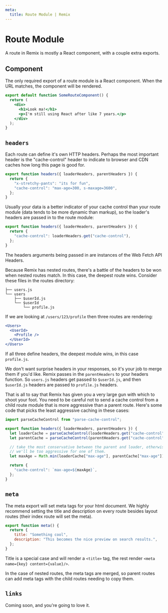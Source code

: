 ```yaml
---
meta:
  title: Route Module | Remix
---
```



# Route Module

A route in Remix is mostly a React component, with a couple extra exports.

## Component

The only required export of a route module is a React component. When the URL matches, the component will be rendered.

```jsx
export default function SomeRouteComponent() {
  return (
    <div>
      <h1>Look ma!</h1>
      <p>I'm still using React after like 7 years.</p>
    </div>
  );
}
```

## `headers`

Each route can define it's own HTTP headers. Perhaps the most important header is the "cache-control" header to indicate to browser and CDN caches how long this page is good for.

```jsx
export function headers({ loaderHeaders, parentHeaders }) {
  return {
    "x-stretchy-pants": "its for fun",
    "cache-control": "max-age=300, s-maxage=3600",
  };
}
```

Usually your data is a better indicator of your cache control than your route module (data tends to be more dynamic than markup), so the loader's headers are passed in to the route module:

```jsx
export function headers({ loaderHeaders, parentHeaders }) {
  return {
    "cache-control": loaderHeaders.get("cache-control"),
  };
}
```

The headers arguments being passed in are instances of the <Link to="../fetch">Web Fetch API Headers</Link>.

Because Remix has nested routes, there's a battle of the headers to be won when nested routes match. In this case, the deepest route wins. Consider these files in the routes directory:

```
├── users.js
└── users
    ├── $userId.js
    └── $userId
        └── profile.js
```

If we are looking at `/users/123/profile` then three routes are rendering:

```jsx
<Users>
  <UserId>
    <Profile />
  </UserId>
</Users>
```

If all three define headers, the deepest module wins, in this case `profile.js`.

We don't want surprise headers in your responses, so it's your job to merge them if you'd like. Remix passes in the `parentHeaders` to your headers function. So `users.js` headers get passed to `$userId.js`, and then `$userId.js` headers are passed to `profile.js` headers.

That is all to say that Remix has given you a very large gun with which to shoot your foot. You need to be careful not to send a cache control from a child route module that is more aggressive than a parent route. Here's some code that picks the least aggressive caching in these cases:

```jsx
import parseCacheControl from "parse-cache-control";

export function headers({ loaderHeaders, parentHeaders }) {
  let loaderCache = parseCacheControl(loaderHeaders.get("cache-control"));
  let parentCache = parseCacheControl(parentHeaders.get("cache-control"));

  // take the most conservative between the parent and loader, otherwise
  // we'll be too aggressive for one of them.
  let maxAge = Math.min(loaderCache["max-age"], parentCache["max-age"]);

  return {
    "cache-control": `max-age=${maxAge}`,
  };
}
```

## `meta`

The meta export will set meta tags for your html document. We highly recommend setting the title and description on every route besides layout routes (their index route will set the meta).

```jsx
export function meta() {
  return {
    title: "Something cool",
    description: "This becomes the nice preview on search results.",
  };
}
```

Title is a special case and will render a `<title>` tag, the rest render `<meta name={key} content={value}/>`.

In the case of nested routes, the meta tags are merged, so parent routes can add meta tags with the child routes needing to copy them.

## `links`

Coming soon, and you're going to love it.
